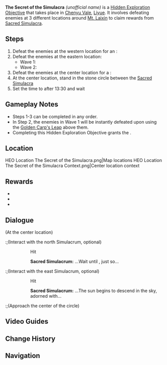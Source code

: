 {{Hidden Exploration Objectives Infobox
|image      = HEO The Secret of the Simulacra.png
|type       = Unordered
|region     = Liyue
|subregion  = Chenyu Vale
|area       = Mt. Laixin
|loc        = [[Mt. Laixin]]
}}
'''The Secret of the Simulacra''' ''(unofficial name)'' is a [[Hidden Exploration Objective]] that takes place in [[Chenyu Vale]], [[Liyue]]. It involves defeating enemies at 3 different locations around [[Mt. Laixin]] to claim rewards from [[Sacred Simulacrum|Sacred Simulacra]].

==Steps==
# Defeat the enemies at the western location for an {{item|Exquisite Chest}}: {{Enemy List|Hilichurl Shooter*2;Pyro Hilichurl Shooter;Hydro Hilichurl Rogue}}
# Defeat the enemies at the eastern location: 
#* Wave 1: {{Enemy List|Hilichurl Shooter*2;Blazing Axe Mitachurl}}
#* Wave 2: {{Enemy List|Thunderhelm Lawachurl}}
# Defeat the enemies at the center location for a {{item|Common Chest}}: {{Enemy List|Hilichurl;Hilichurl Fighter*2;Pyro Hilichurl Shooter;Hydro Samachurl}}
# At the center location, stand in the stone circle between the [[Sacred Simulacrum|Sacred Simulacra]]
# Set the time to after 13:30 and wait

==Gameplay Notes==
* Steps 1-3 can be completed in any order.
* In Step 2, the enemies in Wave 1 will be instantly defeated upon using the [[Golden Carp's Leap]] above them.
* Completing this Hidden Exploration Objective grants the {{Achievement|Secret Miracle}}.

==Location==
<gallery>
HEO Location The Secret of the Simulacra.png|Map locations
HEO Location The Secret of the Simulacra Context.png|Center location context
</gallery>

==Rewards==
* {{Item|Common Chest|x=1}}
* {{Item|Exquisite Chest|x=1}}
* {{Item|Luxurious Chest|x=1}}

==Dialogue==
{{Dialogue Start}}
;(At the center location)
:;(Interact with the north Simulacrum, optional)
::{{DIcon|Gear}} Hit
::'''Sacred Simulacrum:''' ...Wait until {{Color|buzzword|afternoon}}, just so...

:;(Interact with the east Simulacrum, optional)
::{{DIcon|Gear}} Hit
::'''Sacred Simulacrum:''' ...The sun begins to descend in the sky, adorned with...

:;(Approach the center of the circle)
::{{Black Screen|After you wait in silence for some time...}}
{{Dialogue End}}

==Video Guides==
{{EVT
|video1   = Fw9Pw3IVXVM
|caption1 = "Secret Miracle" Achievement Guide
}}

==Change History==
{{Change History|4.4}}

==Navigation==
{{Hidden Exploration Objective Navbox|Unordered}}